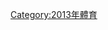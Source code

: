 {{Year by category
| m = 2 
| c = 0
| d = 1
| y = 3
| cat = 花式滑冰
| sortkey = 花式滑冰
| in =
| parent = 依年份劃分的花式滑冰
| subcat = 2013年體育
}}
{{Commons category|2013 in figure skating}}

[[Category:2013年體育|Category:2013年體育]]
